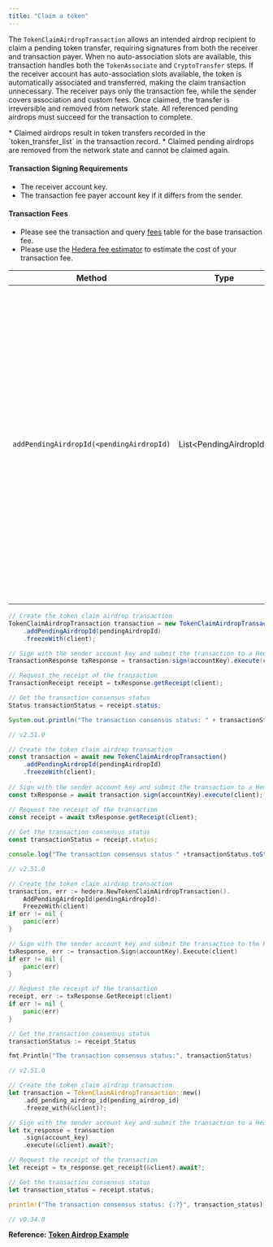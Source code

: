 ```yaml
---
title: "Claim a token"
---
```



The `TokenClaimAirdropTransaction` allows an intended airdrop recipient to claim a pending token transfer, requiring signatures from both the receiver and transaction payer. When no auto-association slots are available, this transaction handles both the `TokenAssociate` and `CryptoTransfer` steps. If the receiver account has auto-association slots available, the token is automatically associated and transferred, making the claim transaction unnecessary. The receiver pays only the transaction fee, while the sender covers association and custom fees. Once claimed, the transfer is irreversible and removed from network state. All referenced pending airdrops must succeed for the transaction to complete.

<Info>
* Claimed airdrops result in token transfers recorded in the `token_transfer_list` in the transaction record.
* Claimed pending airdrops are removed from the network state and cannot be claimed again.
</Info>

#### Transaction Signing Requirements

* The receiver account key.
* The transaction fee payer account key if it differs from the sender.

#### Transaction Fees

* Please see the transaction and query [fees](/hedera/networks/mainnet/fees#transaction-and-query-fees) table for the base transaction fee.
* Please use the [Hedera fee estimator](https://hedera.com/fees) to estimate the cost of your transaction fee.

<table><thead><tr><th>Method</th><th>Type</th><th>Description</th></tr></thead><tbody><tr><td><code>addPendingAirdropId(&#x3C;pendingAirdropId)</code></td><td>List&#x3C;PendingAirdropId></td><td>Adds the ID of a pending airdrop to the transaction, indicating which specific airdrop the receiver wants to claim. This method is used to reference and claim one or more pending airdrops by their unique identifiers. The transaction can have up to 10 entries and must no have any duplicates.</td></tr></tbody></table>

<CodeGroup>

```java Java wrap
// Create the token claim airdrop transaction
TokenClaimAirdropTransaction transaction = new TokenClaimAirdropTransaction()
    .addPendingAirdropId(pendingAirdropId)
    .freezeWith(client);

// Sign with the sender account key and submit the transaction to a Hedera network
TransactionResponse txResponse = transaction.sign(accountKey).execute(client);

// Request the receipt of the transaction
TransactionReceipt receipt = txResponse.getReceipt(client);

// Get the transaction consensus status
Status transactionStatus = receipt.status;

System.out.println("The transaction consensus status: " + transactionStatus.toString());

// v2.51.0
```


```javascript JavaScript wrap
// Create the token claim airdrop transaction
const transaction = await new TokenClaimAirdropTransaction()
	.addPendingAirdropId(pendingAirdropId)
	.freezeWith(client);
      
// Sign with the sender account key and submit the transaction to a Hedera network
const txResponse = await transaction.sign(accountKey).execute(client);

// Request the receipt of the transaction
const receipt = await txResponse.getReceipt(client);
    
// Get the transaction consensus status
const transactionStatus = receipt.status;

console.log("The transaction consensus status " +transactionStatus.toString());

// v2.51.0
```


```go Go wrap
// Create the token claim airdrop transaction
transaction, err := hedera.NewTokenClaimAirdropTransaction().
    AddPendingAirdropId(pendingAirdropId).
    FreezeWith(client)
if err != nil {
    panic(err)
}

// Sign with the sender account key and submit the transaction to the Hedera network
txResponse, err := transaction.Sign(accountKey).Execute(client)
if err != nil {
    panic(err)
}

// Request the receipt of the transaction
receipt, err := txResponse.GetReceipt(client)
if err != nil {
    panic(err)
}

// Get the transaction consensus status
transactionStatus := receipt.Status

fmt.Println("The transaction consensus status:", transactionStatus)

// v2.51.0
```


```rust Rust
// Create the token claim airdrop transaction
let transaction = TokenClaimAirdropTransaction::new()
    .add_pending_airdrop_id(pending_airdrop_id)
    .freeze_with(&client)?;

// Sign with the sender account key and submit the transaction to a Hedera network
let tx_response = transaction
    .sign(account_key)
    .execute(&client).await?;

// Request the receipt of the transaction
let receipt = tx_response.get_receipt(&client).await?;

// Get the transaction consensus status
let transaction_status = receipt.status;

println!("The transaction consensus status: {:?}", transaction_status);

// v0.34.0
```

</CodeGroup>

**Reference:** [**Token Airdrop Example**](https://github.com/hashgraph/hedera-sdk-js/blob/main/examples/token-airdrop-example.js)
